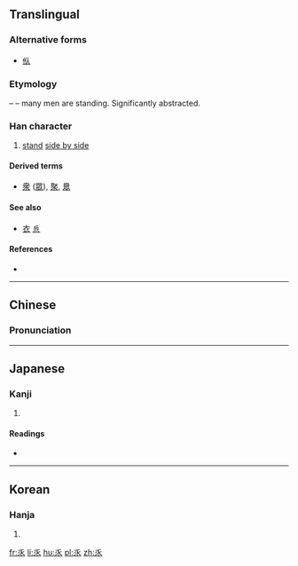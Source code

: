 ==Translingual==

===Alternative forms===
* [[㐺]]

===Etymology===
{{Han simp|㐺}} – {{Han compound|人|人|人|t1=man|ls=ic}} – many men are standing. Significantly abstracted.

===Han character===
{{Han char|rn=4|rad=丿|as=05|sn=6|four=|canj=OHHO}}

# [[stand]] [[side by side]]

====Derived terms====
* [[衆]] ([[眾]]), [[聚]], [[臮]]

====See also====
* [[衣]] [[𠂢]] <!-- graphically similar -->

====References====
* {{Han ref|kx=0082.150|dkj=00139|dj=0166.100|hdz=10038.050|uh=4E51|ud=20049}}

----

==Chinese==
{{zh-forms}}

===Pronunciation===
{{zh-pron
|m=yín,pān,zhòng
|c=jam4
|mc=y
|oc=y
|ma=
|cat=v
}}

----

==Japanese==

===Kanji===
{{ja-kanji|grade=|rs=丿05}}

# {{defn|lang=ja|sort=丿05}}

====Readings====
* {{ja-readings|on=[[ぎん]] (gin), [[ごん]] (gon)|kun=[[ならびたつ]] (narabitatsu)}}

----

==Korean==

===Hanja===
{{ko-hanja|hangeul=임|rv=im|mr=im}}

# {{defn|lang=ko|sort=丿05}}

[[fr:乑]]
[[li:乑]]
[[hu:乑]]
[[pl:乑]]
[[zh:乑]]